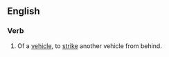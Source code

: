 ==English==
===Verb===
{{en-verb|inf=[[rear]]-[[end]]}}
# Of a [[vehicle]], to [[strike]] another vehicle from behind.